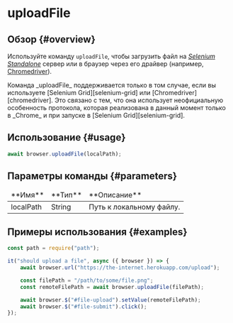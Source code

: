 
# uploadFile

## Обзор {#overview}

Используйте команду `uploadFile`, чтобы загрузить файл на _[Selenium Standalone][selenium-file]_ сервер или в браузер через его драйвер (например, [Chromedriver][chromedriver]).

<Admonition type="warning">
    Команда _uploadFile_ поддерживается только в том случае, если вы используете [Selenium
    Grid][selenium-grid] или [Chromedriver][chromedriver]. Это связано с тем, что она использует
    неофициальную особенность протокола, которая реализована в данный момент только в _Chrome_ и при
    запуске в [Selenium Grid][selenium-grid].
</Admonition>

## Использование {#usage}

```javascript
await browser.uploadFile(localPath);
```

## Параметры команды {#parameters}

<table>
<thead>
<tr><td>**Имя**</td><td>**Тип**</td><td>**Описание**</td></tr>
</thead>
<tbody>
<tr><td>localPath</td><td>String</td><td>Путь к локальному файлу.</td></tr>

</tbody>
</table>

## Примеры использования {#examples}

```javascript
const path = require("path");

it("should upload a file", async ({ browser }) => {
    await browser.url("https://the-internet.herokuapp.com/upload");

    const filePath = "/path/to/some/file.png";
    const remoteFilePath = await browser.uploadFile(filePath);

    await browser.$("#file-upload").setValue(remoteFilePath);
    await browser.$("#file-submit").click();
});
```

[selenium-grid]: https://www.selenium.dev/documentation/grid/
[selenium-file]: https://webdriver.io/docs/api/selenium/#file
[chromedriver]: https://chromedriver.chromium.org/
